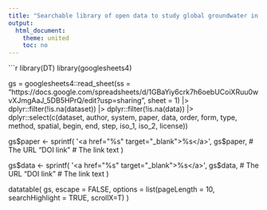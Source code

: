 ```yaml
---
title: "Searchable library of open data to study global groundwater in social-ecological systems"
output: 
  html_document:
    theme: united
    toc: no
---
```



```r
library(DT)
library(googlesheets4)

gs = googlesheets4::read_sheet(ss = "https://docs.google.com/spreadsheets/d/1GBaYiy6crk7h6oebUCoiXRuu0wvXJmgAaJ_5DB5HPrQ/edit?usp=sharing", sheet = 1) |> 
  dplyr::filter(!is.na(dataset)) |> dplyr::filter(!is.na(data)) |>  
  dplyr::select(c(dataset, author, system, paper, data, order, form, type, method, spatial, begin, end, step, iso_1, iso_2, license))

gs$paper <- sprintf(
  '<a href="%s" target="_blank">%s</a>',
  gs$paper,   # The URL
  "DOI link"    # The link text
)

gs$data <- sprintf(
  '<a href="%s" target="_blank">%s</a>',
  gs$data,   # The URL
  "DOI link"    # The link text
)

datatable(
  gs,
  escape = FALSE, 
  options = list(pageLength = 10, searchHighlight = TRUE, scrollX=T)
)
